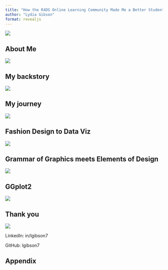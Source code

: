 ```yaml
---
title: "How the R4DS Online Learning Community Made Me a Better Student"
author: "Lydia Gibson"
format: revealjs
---
```

 
![](images/logo_r4ds.png) 


## About Me

![](images/lydia_hexwall.png)

## My backstory

![](images/lydia_wvc.jpeg)

## My journey

![](images/journey.png)

## Fashion Design to Data Viz

![](images/tweet_ken.png)

## Grammar of Graphics meets Elements of Design

![](images/sketch1.jpeg)


## GGplot2

![](images/lydia_bookclub_ggplot2.jpg)








## Thank you

![](images/lydia_gradcap.png)

LinkedIn: in/lgibson7

GitHub: lgibson7

## Appendix